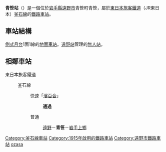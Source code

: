 {{日本車站資訊
|公司色 = green
|文字色 =
|站名 = 青笹站
|圖片 = JR_Aozasa_sta_001.jpg
|pxl = 240px
|圖片說明 = 車站全景（右側為等待室、左側為月台）
|日文原名 = 青笹
|平假名 = あおざさ
|羅馬拼音 = Aozasa
|副站名=Kapao
|前一站 = [[遠野站|遠野]]
|前一站距離 = 4.3
|後一站距離 = 3.5
|後一站 = [[岩手上鄉站|岩手上鄉]]
|電報略號 = オサ←ヲサ
|車站編號 =
|所屬公司 = [[東日本旅客鐵道|東日本旅客鐵道]]（JR東日本）
|所屬路線 = {{Color|#3399ff|■}}[[釜石線|釜石線]]
|距離 = 50.3
|起點站 = [[花卷站|花卷]]
|所在地 = [[岩手縣|岩手縣]][[遠野市|遠野市]]青笹町青笹21
|車站構造 = [[地面車站|地面車站]]
|月台配置 = 1面1線
|啟用年月日 = 1915年（[[大正|大正]]4年）9月1日
|乘客人數 =
|上下車人次 =
|統計年度 =
|轉車 =
|備註 = 無人站
}}
'''青笹站'''（{{jpn|j=青笹駅|hg=あおざさえき|rm=Aozasa eki|f=y}}）是一個位於[[岩手縣|岩手縣]][[遠野市|遠野市]]青笹町青笹，屬於[[東日本旅客鐵道|東日本旅客鐵道]]（JR東日本）[[釜石線|釜石線]]的[[鐵路車站|鐵路車站]]。
== 車站結構 ==
[[側式月台|側式月台]]1面1線的[[地面車站|地面車站]]。[[遠野站|遠野站]]管理的[[無人站|無人站]]。
== 相鄰車站 ==
; 東日本旅客鐵道
: {{Color|#3399ff|■}}釜石線
:: 快速「[[濱百合號列車|濱百合]]」
::: '''通過'''
:: 普通
::: [[遠野站|遠野]]－'''青笹'''－[[岩手上鄉站|岩手上鄉]]
{{Japan-rail-stub}}
{{釜石線}}
{{DEFAULTSORT:Aozasa}}
[[Category:釜石線車站|Category:釜石線車站]]
[[Category:1915年啟用的鐵路車站|Category:1915年啟用的鐵路車站]]
[[Category:遠野市鐵路車站|Category:遠野市鐵路車站]]
[[Category:日本鐵路車站_A|ozasa]]